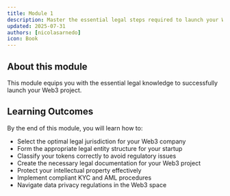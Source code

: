```yaml
---
title: Module 1
description: Master the essential legal steps required to launch your Web3 project correctly and avoid common regulatory pitfalls
updated: 2025-07-31
authors: [nicolasarnedo]
icon: Book
---
```


## About this module
This module equips you with the essential legal knowledge to successfully launch your Web3 project.

## Learning Outcomes
By the end of this module, you will learn how to:
- Select the optimal legal jurisdiction for your Web3 company
- Form the appropriate legal entity structure for your startup
- Classify your tokens correctly to avoid regulatory issues
- Create the necessary legal documentation for your Web3 project
- Protect your intellectual property effectively
- Implement compliant KYC and AML procedures
- Navigate data privacy regulations in the Web3 space